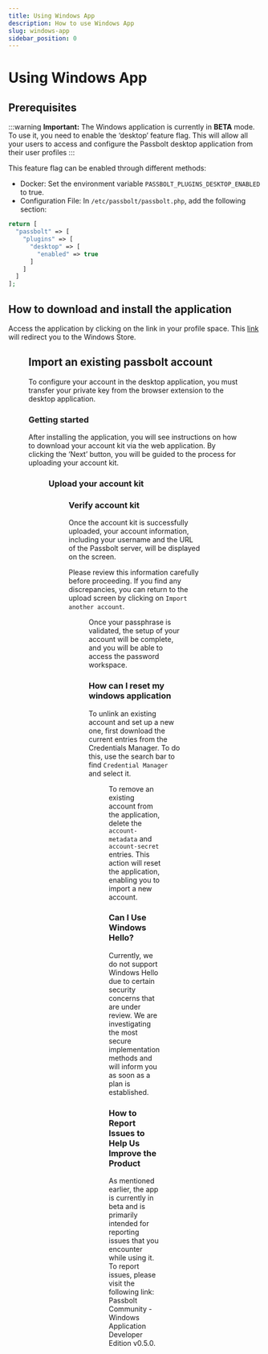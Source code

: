 ```yaml
---
title: Using Windows App
description: How to use Windows App
slug: windows-app
sidebar_position: 0
---
```




# Using Windows App

## Prerequisites

:::warning
**Important:** The Windows application is currently in  **BETA**  mode. To use it, you need to enable the ‘desktop’ feature flag. This will allow all your users to access and configure the Passbolt desktop application from their user profiles
:::

This feature flag can be enabled through different methods:

* Docker: Set the environment variable  `PASSBOLT_PLUGINS_DESKTOP_ENABLED`  to true.  
* Configuration File: In  `/etc/passbolt/passbolt.php`, add the following section:
    

```php title="/etc/passbolt/passbolt.php"
return [
  "passbolt" => [
    "plugins" => [
      "desktop" => [
        "enabled" => true
      ]
    ]
  ]
];
```

## How to download and install the application

Access the application by clicking on the link in your profile space. This  [link](https://apps.microsoft.com/detail/9PFXS2WVKVPB?hl=en-US&gl=US)  will redirect you to the Windows Store.

<Figure
  src={
    'https://help.passbolt.com/assets/img/help/2023/12/desktop-app-profile.png'
  }
  caption="fig. Home Desktop app page from profile"
  alt="Home Desktop app page from profile"
/>

## Import an existing passbolt account

To configure your account in the desktop application, you must transfer your private key from the browser extension to the desktop application.

### Getting started

After installing the application, you will see instructions on how to download your account kit via the web application. By clicking the ‘Next’ button, you will be guided to the process for uploading your account kit.

<Figure
  src={
    'https://help.passbolt.com/assets/img/help/2023/12/desktop-app-get-started.png'
  }
  caption="fig. How to download account kit"
  alt="How to download account kit"
/>

### Upload your account kit

<Figure
  src={
    'https://help.passbolt.com/assets/img/help/2023/12/desktop-app-import.png'
  }
  caption="fig. Show account import page"
  alt="Show account import page"
/>

### Verify account kit

Once the account kit is successfully uploaded, your account information, including your username and the URL of the Passbolt server, will be displayed on the screen.

Please review this information carefully before proceeding. If you find any discrepancies, you can return to the upload screen by clicking on `Import another account`.

<Figure
  src={
    'https://help.passbolt.com/assets/img/help/2023/12/desktop-app-import-verif.png'
  }
  caption="fig. How to download account kit"
  alt="How to download account kit"
/>

Once your passphrase is validated, the setup of your account will be complete, and you will be able to access the password workspace.

### How can I reset my windows application

To unlink an existing account and set up a new one, first download the current entries from the Credentials Manager. To do this, use the search bar to find `Credential Manager` and select it.

<Figure
  src={
    'https://help.passbolt.com/assets/img/help/2023/12/desktop-app-import-rename.png'
  }
  caption="fig. Remove credentials in Windows Credential Manager"
  alt="Remove credentials in Windows Credential Manager"
/>

To remove an existing account from the application, delete the `account-metadata` and `account-secret` entries. This action will reset the application, enabling you to import a new account.

### Can I Use Windows Hello?

Currently, we do not support Windows Hello due to certain security concerns that are under review. We are investigating the most secure implementation methods and will inform you as soon as a plan is established.

### How to Report Issues to Help Us Improve the Product

As mentioned earlier, the app is currently in beta and is primarily intended for reporting issues that you encounter while using it. To report issues, please visit the following link: Passbolt Community - Windows Application Developer Edition v0.5.0.

